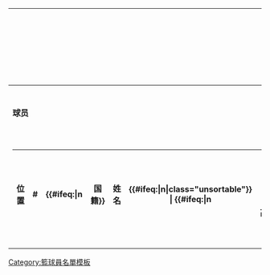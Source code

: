 {| class="toccolours {{#if:{{{collapsed|}}}|collapsible collapsed}}" style="font-size:{{{font-size|90}}}%; {{#ifeq:{{NAMESPACE}}|{{ns:10}}|width:100%;}}"
|-
! colspan="2" style="{{#if:{{{bg1|}}}|background-color: {{{bg1}}}|background-color: #{{#invoke:Sports color|color|sport=basketball|{{{team}}}|1}} }}; text-align: center;" | {{#if:{{{template_name|}}}
  | {{Navbar-header
    | 1 = {{{title|{{#if:{{{season|}}}|{{{season|}}}|}}'''{{{team}}}球员名单'''}}}
    | 2 = {{{template_name|<noinclude>{{PAGENAME}}</noinclude>}}}
    | fontcolor={{#if:{{{color1|}}}|{{{color1}}}|{{Greater color contrast ratio|{{#if:{{{bg1|}}}| {{{bg1}}}|{{#invoke:Sports color|color|sport=basketball|{{{team}}}|1}} }} |black|white}} }}
    }}
  | <span style="color:{{#if:{{{color1|}}}|{{{color1}}}|{{Greater color contrast ratio|{{#if:{{{bg1|}}}| {{{bg1}}}|{{#invoke:Sports color|color|sport=basketball|{{{team}}}|1}} }} |black|white}} }};">{{{title|{{#if:{{{season|}}}|{{{season|}}}|}}'''{{{team}}}球员名单'''}}}</span>
  }}
|- style="{{#if:{{{bg2|{{{color1|}}}}}}|background-color: {{{bg2|{{{color1}}}}}}|background-color: #{{#invoke:Sports color|color|sport=basketball|{{{team}}}|3}} }}; {{#if:{{{color2|{{{bg1|}}}}}}|color: {{{color2|{{{bg1}}}}}}|color: {{Greater color contrast ratio|{{#if:{{{bg2|{{{color1|}}}}}}|{{{bg2|{{{color1}}}}}}|{{#invoke:Sports color|color|sport=basketball|{{{team}}}|3}} }} |black|white}} }}; text-align: center;"
! '''球员''' !! '''教練團'''
|- 
| style="vertical-align:top;" |
{| class="sortable" style="background:transparent; margin:0px; width:100%;"
! 位置 !! # !! {{#ifeq:{{{nat|}}}|n||国籍}} !! 姓名 !! {{#ifeq:{{{ht|}}}|n|class="unsortable"}} | {{#ifeq:{{{ht|}}}|n||登录身高}} !! {{#ifeq:{{{wt|}}}|n|class="unsortable"}} | {{#ifeq:{{{wt|}}}|n||登录体重}} !! {{#ifeq:{{{age|}}}|n|class="unsortable"}} | {{#ifeq:{{{age|}}}|n||{{#ifeq:{{{age2|}}}|n||年龄 –}} 生日}}
|-<noinclude>
|}
|}
{{Documentation|Template:Basketball roster doc}}
[[Category:籃球員名單模板]]
</noinclude>